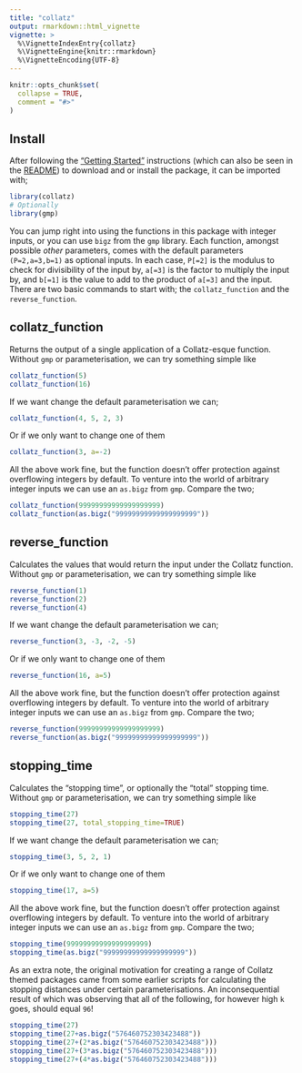 ```yaml
---
title: "collatz"
output: rmarkdown::html_vignette
vignette: >
  %\VignetteIndexEntry{collatz}
  %\VignetteEngine{knitr::rmarkdown}
  %\VignetteEncoding{UTF-8}
---
```


```r
knitr::opts_chunk$set(
  collapse = TRUE,
  comment = "#>"
)
```

## Install
After following the ["Getting Started"](https://skenvy.github.io/Collatz/R/#getting-started)
instructions (which can also be seen in the [README](https://github.com/Skenvy/Collatz/tree/main/R))
to download and or install the package, it can be imported with;
```r
library(collatz)
# Optionally
library(gmp)
```
You can jump right into using the functions in this package with integer inputs, or you can use `bigz` from the `gmp` library.
Each function, amongst possible _other_ parameters, comes with the default parameters `(P=2,a=3,b=1)` as optional inputs.
In each case, `P[=2]` is the modulus to check for divisibility of the input by, `a[=3]` is the factor to multiply the input by,
and `b[=1]` is the value to add to the product of `a[=3]` and the input.
There are two basic commands to start with; the `collatz_function` and the `reverse_function`.

## collatz_function
Returns the output of a single application of a Collatz-esque function.
Without `gmp` or parameterisation, we can try something simple like
```r
collatz_function(5)
collatz_function(16)
```
If we want change the default parameterisation we can;
```r
collatz_function(4, 5, 2, 3)
```
Or if we only want to change one of them
```r
collatz_function(3, a=-2)
```
All the above work fine, but the function doesn't offer protection against overflowing integers by default.
To venture into the world of arbitrary integer inputs we can use an `as.bigz` from `gmp`. Compare the two;
```r
collatz_function(99999999999999999999)
collatz_function(as.bigz("99999999999999999999"))
```

## reverse_function
Calculates the values that would return the input under the Collatz function.
Without `gmp` or parameterisation, we can try something simple like
```r
reverse_function(1)
reverse_function(2)
reverse_function(4)
```
If we want change the default parameterisation we can;
```r
reverse_function(3, -3, -2, -5)
```
Or if we only want to change one of them
```r
reverse_function(16, a=5)
```
All the above work fine, but the function doesn't offer protection against overflowing integers by default.
To venture into the world of arbitrary integer inputs we can use an `as.bigz` from `gmp`. Compare the two;
```r
reverse_function(99999999999999999999)
reverse_function(as.bigz("99999999999999999999"))
```

## stopping_time
Calculates the "stopping time", or optionally the "total" stopping time.
Without `gmp` or parameterisation, we can try something simple like
```r
stopping_time(27)
stopping_time(27, total_stopping_time=TRUE)
```
If we want change the default parameterisation we can;
```r
stopping_time(3, 5, 2, 1)
```
Or if we only want to change one of them
```r
stopping_time(17, a=5)
```
All the above work fine, but the function doesn't offer protection against overflowing integers by default.
To venture into the world of arbitrary integer inputs we can use an `as.bigz` from `gmp`. Compare the two;
```r
stopping_time(99999999999999999999)
stopping_time(as.bigz("99999999999999999999"))
```
As an extra note, the original motivation for creating a range of Collatz themed packages came from some earlier
scripts for calculating the stopping distances under certain parameterisations. An inconsequential result of which
was observing that all of the following, for however high `k` goes, should equal `96`!
```r
stopping_time(27)
stopping_time(27+as.bigz("576460752303423488"))
stopping_time(27+(2*as.bigz("576460752303423488")))
stopping_time(27+(3*as.bigz("576460752303423488")))
stopping_time(27+(4*as.bigz("576460752303423488")))
```

